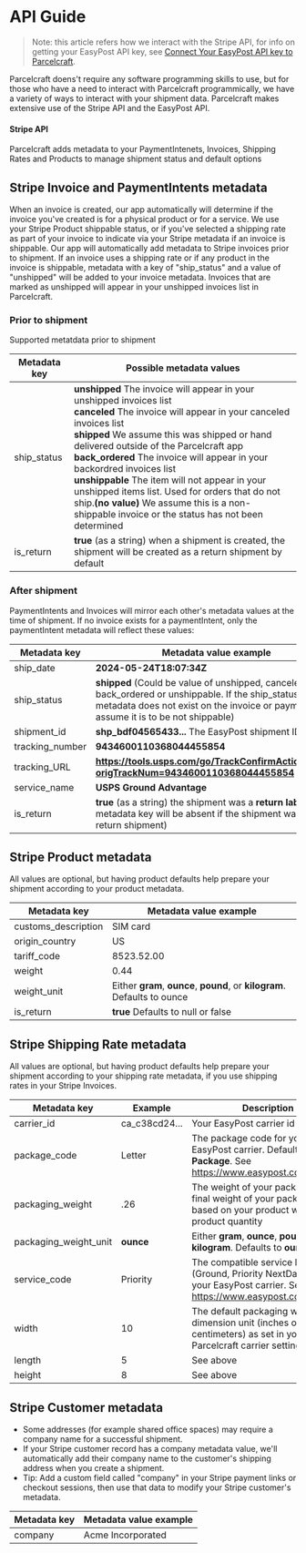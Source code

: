 # API Guide

> Note: this article refers how we interact with the Stripe API, for info on getting your EasyPost API key, see [Connect Your EasyPost API key to Parcelcraft](/getting-started/connect-easypost).

Parcelcraft doens't require any software programming skills to use, but for those who have a need to interact with Parcelcraft programmically, we have a variety of ways to interact with your shipment data.  Parcelcraft makes extensive use of the Stripe API and the EasyPost API. 

#### Stripe API

Parcelcraft adds metadata to your PaymentIntenets, Invoices, Shipping Rates and Products to manage shipment status and default options

## Stripe Invoice and PaymentIntents metadata


When an invoice is created, our app automatically will determine if the invoice you've created is for a physical product or for a service.  We use your Stripe Product shippable status, or if you've selected a shipping rate as part of your invoice to indicate via your Stripe metadata if an invoice is shippable.
Our app will automatically add metadata to Stripe invoices prior to shipment.  If an invoice uses a shipping rate or if any product in the invoice is shippable, metadata with a key of "ship_status" and a value of "unshipped" will be added to your invoice metadata.  Invoices that are marked as unshipped will appear in your unshipped invoices list in Parcelcraft.



### Prior to shipment

Supported metatdata prior to shipment


|Metadata key|Possible metadata values  |
|--|--|
| ship_status |**<span className="code">unshipped</span>** The invoice will appear in your unshipped invoices list <br/>**<span className="code">canceled</span>** The invoice will appear in your canceled invoices list  <br/>**<span className="code">shipped</span>** We assume this was shipped or hand delivered outside of the Parcelcraft app <br/>**<span className="code">back_ordered</span>** The invoice will appear in your backordred invoices list <br/>**<span className="code">unshippable</span>** The item will not appear in your unshipped items list. Used for orders that do not ship.**<span className="code">(no value)</span>** We assume this is a non-shippable invoice or the status has not been determined <br/>|
|is_return  |<span className="code">**true**</span> (as a string) when a shipment is created, the shipment will be created as a return shipment by default |


### After shipment

PaymentIntents and Invoices will mirror each other's metadata values at the time of shipment.  If no invoice exists for a paymentIntent, only the paymentIntent metadata will reflect these values:


|Metadata key| Metadata value example  |
|--|--|
| ship_date | **2024-05-24T18:07:34Z** |
| ship_status | **shipped** (Could be value of unshipped, canceled, back_ordered or unshippable.  If the ship_status metadata does not exist on the invoice or payment we assume it is to be not shippable) |
| shipment_id | **shp_bdf04565433...** The EasyPost shipment ID |
| tracking_number | **9434600110368044455854** |
| tracking_URL | **https://tools.usps.com/go/TrackConfirmAction_input?origTrackNum=9434600110368044455854**  |
| service_name | **USPS Ground Advantage** |
|is_return  | <span className="code">**true**</span> (as a string) the shipment was a **return label** (this metadata key will be absent if the shipment was not a return shipment) |



## Stripe Product metadata

All values are optional, but having product defaults help prepare your shipment according to your product metadata.

|Metadata key| Metadata value example  |
|--|--|
| customs_description | SIM card |
| origin_country | US |
| tariff_code | 8523.52.00 |
| weight | 0.44 |
| weight_unit | Either <span className="code">**gram**</span>, <span className="code">**ounce**</span>, <span className="code">**pound**</span>, or <span className="code">**kilogram**</span>.  Defaults to ounce |
| is_return | <span className="code">**true**</span> Defaults to null or false |


## Stripe Shipping Rate metadata

All values are optional, but having product defaults help prepare your shipment according to your shipping rate metadata, if you use shipping rates in your Stripe Invoices.

|Metadata key| Example  | Description |
|--|--|--|
| carrier_id | <span className="code">ca_c38cd24...</span> | Your EasyPost carrier id |
| package_code | <span className="code">Letter</span> | The package code for your EasyPost carrier. Defaults to <span className="code">**Package**</span>. See https://www.easypost.com/carriers   | 
| packaging_weight | <span className="code">.26</span> | The weight of your packaging.  The final weight of your package will be based on your product weight and product quantity |
| packaging_weight_unit |  <span className="code">**ounce**</span> |  Either <span className="code">**gram**</span>, <span className="code">**ounce**</span>, <span className="code">**pound**</span>, or <span className="code">**kilogram**</span>.  Defaults to <span className="code">**ounce**</span> |
| service_code | <span className="code">Priority</span> | The compatible service level (Ground, Priority NextDayAir) for your EasyPost carrier. See https://www.easypost.com/carriers  |
| width | <span className="code">10</span> | The default packaging width in the dimension unit (inches or centimeters) as set in your Parcelcraft carrier settings |
| length | <span className="code">5</span> | See above |
| height | <span className="code">8</span> |  See above |

## Stripe Customer metadata

- Some addresses (for example shared office spaces) may require a company name for a successful shipment. 
- If your Stripe customer record has a <span className="code">company</span> metadata value, we'll automatically add their company name to the customer's shipping address when you create a shipment.
- Tip: Add a custom field called "company" in your Stripe payment links or checkout sessions, then use that data to modify your Stripe customer's metadata.

|Metadata key| Metadata value example  |
|--|--|
| company | <span className="code">Acme Incorporated</span> |
